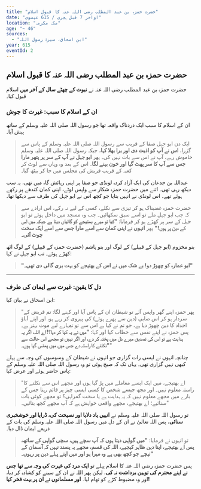```yaml
---
title: "حضرت حمزہ بن عبد المطلب رضی اللہ عنہ کا قبول اسلام"
date: "اواخر 7 قبل ہجری / 615 عیسوی"
location: "مکہ مکرمہ"
age: "~ 46"
sources:
  - "ابن اسحاق، سیرۃ رسول اللہ"
year: 615
eventId: 2
---
```


## حضرت حمزہ بن عبد المطلب رضی اللہ عنہ کا قبول اسلام

حضرت حمزہ بن عبد المطلب رضی اللہ عنہ نے **نبوت کے چھٹے سال کے آخر میں** اسلام قبول کیا۔

### ان کے اسلام کا سبب: غیرت کا جوش

ان کے اسلام کا سبب ایک دردناک واقعہ تھا جو رسول اللہ صلی اللہ علیہ وسلم کے ساتھ پیش آیا۔
> ایک دن ابو جہل صفا کے قریب سے رسول اللہ صلی اللہ علیہ وسلم کے پاس سے گزرا، **اس نے آپ کو اذیت دی اور برا بھلا کہا**، جبکہ رسول اللہ صلی اللہ علیہ وسلم خاموش رہے، آپ نے اس سے بات نہیں کی۔ پھر **ابو جہل نے آپ کے سر پر پتھر مارا جس سے آپ کا سر پھٹ گیا اور خون بہنے لگا**۔ اس کے بعد وہ وہاں سے لوٹ کر کعبہ کے قریب قریش کی مجلس میں جا کر بیٹھ گیا۔

عبداللہ بن جدعان کی ایک آزاد کردہ لونڈی جو صفا پر اپنی رہائش گاہ میں تھی، یہ سب دیکھ رہی تھی۔ اتنے میں حضرت حمزہ شکار سے واپس لوٹے، اپنی کمان کندھے پر رکھے ہوئے تھے۔ اس لونڈی نے انہیں بتایا جو کچھ اس نے ابو جہل کی طرف سے دیکھا تھا۔

> حضرت حمزہ غضبناک ہو کر تیزی سے نکلے، کسی کے لیے نہ رکے، اس ارادے سے کہ جب ابو جہل ملے تو اسے سبق سکھائیں۔ جب وہ مسجد میں داخل ہوئے تو ابو جہل کے سر پر کھڑے ہو کر فرمایا: **"کیا تو میرے بھتیجے کو گالیاں دیتا ہے جبکہ میں اس کے دین پر ہوں!"** پھر **انہوں نے اپنی کمان سے اسے مارا جس سے اسے ایک سخت چوٹ آئی۔**

بنو مخزوم (ابو جہل کے قبیلے) کے لوگ اور بنو ہاشم (حضرت حمزہ کے قبیلے) کے لوگ اٹھ کھڑے ہوئے۔ تب ابو جہل نے کہا:
> **"ابو عمارہ کو چھوڑ دو! بے شک میں نے اس کے بھتیجے کو بہت بری گالی دی تھی۔"**

---

### دل کا یقین: غیرت سے ایمان کی طرف

ابن اسحاق نے بیان کیا:
> "پھر حمزہ اپنے گھر واپس آئے تو شیطان ان کے پاس آیا اور کہنے لگا: تم قریش کے سردار ہو کر اس صابی (دین سے پھرے ہوئے) کی پیروی کر رہے ہو، اور اپنے آباؤ اجداد کا دین چھوڑ دیا ہے، جو تم نے کیا ہے اس سے تو تمہارے لیے موت بہتر ہے۔ پس حمزہ نے اپنے نفس سے خطاب کیا اور کہا: **"میں نے یہ کیا کر دیا؟! اے اللہ، اگر یہ ہدایت ہے تو اس کی تصدیق میرے دل میں پختہ کر دے، اور اگر نہیں تو مجھے اس حالت سے نکلنے کا راستہ دے جس میں میں پھنس گیا ہوں۔"**"

چنانچہ انہوں نے ایسی رات گزاری جو انہوں نے شیطان کے وسوسوں کی وجہ سے پہلے کبھی نہیں گزاری تھی۔ یہاں تک کہ صبح ہوئی تو وہ رسول اللہ صلی اللہ علیہ وسلم کے پاس حاضر ہوئے اور عرض کیا:
> "اے بھتیجے، میں ایک ایسے معاملے میں پڑ گیا ہوں اور مجھے اس سے نکلنے کا راستہ معلوم نہیں۔ اور مجھ جیسے شخص کا کسی ایسی چیز پر قائم رہنا جس کے بارے میں مجھے معلوم نہیں کہ یہ ہدایت ہے یا سخت گمراہی؟ تو مجھے کوئی بات سنائیے؛ اے بھتیجے، مجھے واقعی خواہش ہے کہ آپ مجھے کچھ بتائیں۔"

تو رسول اللہ صلی اللہ علیہ وسلم نے **انہیں یاد دلایا اور نصیحت کی، ڈرایا اور خوشخبری سنائی**، پس اللہ تعالیٰ نے ان کے دل میں رسول اللہ صلی اللہ علیہ وسلم کی بات کے ذریعے ایمان ڈال دیا۔

> تو انہوں نے فرمایا: **"میں گواہی دیتا ہوں کہ آپ سچے ہیں، سچی گواہی کے ساتھ، پس اے بھتیجے، اپنا دین ظاہر کیجیے، اللہ کی قسم، مجھے یہ پسند نہیں کہ آسمان کے نیچے جو کچھ بھی ہے وہ میرا ہو اور میں اپنے پہلے دین پر رہوں۔"**

پس حضرت حمزہ رضی اللہ عنہ کا اسلام پہلے تو **ایک مرد کی غیرت کی وجہ سے تھا جس نے اپنے محترم کی توہین برداشت نہ کی**، لیکن پھر اللہ نے ان کے سینے کو کشادہ کر دیا، اور وہ مضبوط کڑے کو تھام لیا۔ **اور مسلمانوں نے ان پر بہت فخر کیا!**
